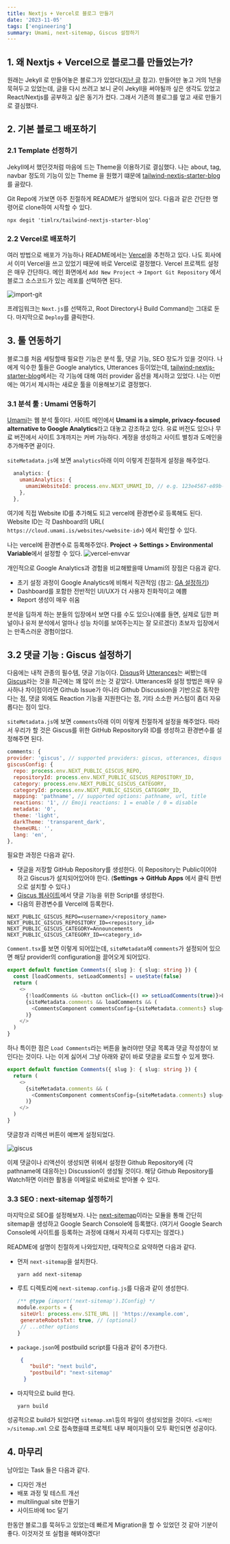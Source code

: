 ```yaml
---
title: Nextjs + Vercel로 블로그 만들기
date: '2023-11-05'
tags: ['engineering']
summary: Umami, next-sitemap, Giscus 설정하기
---
```


## 1. 왜 Nextjs + Vercel으로 블로그를 만들었는가?

원래는 Jekyll 로 만들어놓은 블로그가 있었다([지난 글](https://diniblog.vercel.app/blog/setting-up-jekyll-blog) 참고).
만들어만 놓고 거의 1년을 묵혀두고 있었는데, 글을 다시 쓰려고 보니 굳이 Jekyll을 써야될까 싶은 생각도 있었고 React/Nextjs를 공부하고 싶은 동기가 컸다.
그래서 기존의 블로그를 엎고 새로 만들기로 결심했다.

## 2. 기본 블로그 배포하기

### 2.1 Template 선정하기

Jekyll에서 했던것처럼 마음에 드는 Theme을 이용하기로 결심했다.
나는 about, tag, navbar 정도의 기능이 있는 Theme 을 원했기 떄문에 [tailwind-nextjs-starter-blog](https://github.com/timlrx/tailwind-nextjs-starter-blog)를 골랐다.

Git Repo에 가보면 아주 친절하게 README가 설명되어 있다. 다음과 같은 간단한 명령어로 clone하여 시작할 수 있다.

```shell
npx degit 'timlrx/tailwind-nextjs-starter-blog'
```

### 2.2 Vercel로 배포하기

여러 방법으로 배포가 가능하나 README에서는 [Vercel](https://vercel.com/docs)을 추천하고 있다. 나도 회사에서 이미 Vercel을 쓰고 있었기 때문에 바로 Vercel로 결정했다.
Vercel 프로젝트 설정은 매우 간단하다. 메인 화면에서 `Add New Project` -> `Import Git Repository` 에서 블로그 소스코드가 있는 레포를 선택하면 된다.

![import-git](/static/images/231105-nextjs-blog/import-git.png)

프레임워크는 `Next.js`를 선택하고, Root Directory나 Build Command는 그대로 둔다. 마지막으로 `Deploy`를 클릭한다.


## 3. 툴 연동하기

블로그를 처음 세팅할때 필요한 기능은 분석 툴, 댓글 기능, SEO 장도가 있을 것이다.
나에게 익수한 툴들은 Google analytics, Utterances 등이었는데,
[tailwind-nextjs-starter-blog](https://github.com/timlrx/tailwind-nextjs-starter-blog)에서는 각 기능에 대해 여러 provider 옵션을 제시하고 있었다.
나는 이번에는 여기서 제시하는 새로운 툴을 이용해보기로 결정했다.

### 3.1 분석 툴 : Umami 연동하기
[Umami](https://umami.is/)는 웹 분석 툴이다. 사이트 메인에서 **Umami is a simple, privacy-focused alternative to Google Analytics**라고 대놓고 강조하고 있다.
유료 버전도 있으나 무료 버전에서 사이트 3개까지는 커버 가능하다. 계정을 생성하고 사이트 별칭과 도메인을 추가해주면 끝이다.


`siteMetadata.js`에 보면 `analytics`아래 이미 이렇게 친절하게 설정을 해주었다.
```js
  analytics: {
    umamiAnalytics: {
      umamiWebsiteId: process.env.NEXT_UMAMI_ID, // e.g. 123e4567-e89b-12d3-a456-426614174000
    },
  },
```
여기에 직접 Website ID를 추가해도 되고 vercel에 환경변수로 등록해도 된다.
Website ID는 각 Dashboard의 URL( `https://cloud.umami.is/websites/<website-id>`) 에서 확인할 수 있다.

나는 vercel에 환경변수로 등록해주었다. **Project -> Settings > Environmental Variable**에서 설정할 수 있다.
![vercel-envvar](/static/images/231105-nextjs-blog/vercel-envvar.png)

개인적으로 Google Analytics과 경험을 비교해봤을때 Umami의 장점은 다음과 같다.

- 초기 설정 과정이 Google Analytics에 비해서 직관적임 (참고: [GA 설정하기](https://diniblog.vercel.app/blog/setting-up-jekyll-blog#3-add-on-%EC%B6%94%EA%B0%80%ED%95%98%EA%B8%B0))
- Dashboard를 포함한 전반적인 UI/UX가 더 사용자 친화적이고 예쁨
- Report 생성이 매우 쉬움

분석을 딥하게 하는 분들의 입장에서 보면 다를 수도 있으나(예를 들면, 실제로 딥한 퍼널이나 유저 분석에서 얼마나 성능 차이를 보여주는지는 잘 모르겠다) 초보자 입장에서는 만족스러운 경험이었다.

## 3.2 댓글 기능 : Giscus 설정하기

다음에는 내적 관종의 필수템, 댓글 기능이다. [Disqus](https://disqus.com/)와 [Utterances](https://utteranc.es/)는 써봤는데 [Giscus](https://giscus.app/)라는 것을 최근에는 꽤 많이 쓰는 것 같았다.
Utterances와 설정 방법은 매우 유사하나 차이점이라면 Github Issue가 아니라 Github Discussion을 기반으로 동작한다는 점, 댓글 외에도 Reaction 기능을 지원한다는 점, 기타 소소한 커스텀이 좀더 자유롭다는 점이 있다.


`siteMetadata.js`에 보면 `comments`아래 이미 이렇게 친절하게 설정을 해주었다. 따라서 우리가 할 것은 Giscus를 위한 GitHub Repository와 ID를 생성하고 환경변수를 설정해주면 된다.

```javascript
comments: {
provider: 'giscus', // supported providers: giscus, utterances, disqus
giscusConfig: {
  repo: process.env.NEXT_PUBLIC_GISCUS_REPO,
  repositoryId: process.env.NEXT_PUBLIC_GISCUS_REPOSITORY_ID,
  category: process.env.NEXT_PUBLIC_GISCUS_CATEGORY,
  categoryId: process.env.NEXT_PUBLIC_GISCUS_CATEGORY_ID,
  mapping: 'pathname', // supported options: pathname, url, title
  reactions: '1', // Emoji reactions: 1 = enable / 0 = disable
  metadata: '0',
  theme: 'light',
  darkTheme: 'transparent_dark',
  themeURL: '',
  lang: 'en',
},
```

필요한 과정은 다음과 같다.

- 댓글을 저장할 GitHub Repository를 생성한다. 이 Repository는 Public이어야 하고 Giscus가 설치되어있어야 한다. (**Settings -> GitHub Apps** 에서 클릭 한번으로 설치할 수 있다.)
- [Giscus 웹사이트](https://giscus.app/)에서 댓글 기능을 위한 Script를 생성한다.
- 다음의 환경변수를 Vercel에 등록한다.

```env
NEXT_PUBLIC_GISCUS_REPO=<username>/<repository_name>
NEXT_PUBLIC_GISCUS_REPOSITORY_ID=<repository_id>
NEXT_PUBLIC_GISCUS_CATEGORY=Announcements
NEXT_PUBLIC_GISCUS_CATEGORY_ID=<category_id>
```

`Comment.tsx`를 보면 이렇게 되어있는데, `siteMetadata`에 `comments`가 설정되어 있으면 해당 provider의 configuration을 끌어오게 되어있다.

```typescript
export default function Comments({ slug }: { slug: string }) {
  const [loadComments, setLoadComments] = useState(false)
  return (
    <>
      {!loadComments && <button onClick={() => setLoadComments(true)}>Load Comments</button>}
      {siteMetadata.comments && loadComments && (
        <CommentsComponent commentsConfig={siteMetadata.comments} slug={slug} />
      )}
    </>
  )
}
```

하나 특이한 점은 `Load Comments`라는 버튼을 눌러야만 댓글 목록과 댓글 작성창이 보인다는 것이다.
나는 이게 싫어서 그냥 아래와 같이 바로 댓글을 로드할 수 있게 했다.

```typescript
export default function Comments({ slug }: { slug: string }) {
  return (
    <>
      {siteMetadata.comments && (
        <CommentsComponent commentsConfig={siteMetadata.comments} slug={slug} />
      )}
    </>
  )
}
```

댓글창과 리액션 버튼이 예쁘게 설정되었다.

![giscus](/static/images/231105-nextjs-blog/giscus.png)

이제 댓글이나 리액션이 생성되면 위에서 설정한 Github Repository에 (각 pathname에 대응하는) Discussion이 생성될 것이다.
해당 Github Repository를 Watch하면 이러한 활동을 이메일로 바로바로 받아볼 수 있다.

### 3.3 SEO : next-sitemap 설정하기

마지막으로 SEO를 설정해보자. 나는 [next-sitemap](https://github.com/iamvishnusankar/next-sitemap)이라는 모듈을 통해 간단히 sitemap을 생성하고 Google Search Console에 등록했다.
(여기서 Google Search Console에 사이트를 등록하는 과정에 대해서 자세히 다루지는 않겠다.)

README에 설명이 친절하게 나와있지만, 대략적으로 요약하면 다음과 같다.
- 먼저 `next-sitemap`을 설치한다.
  ```shell
  yarn add next-sitemap
  ```
- 루트 디렉토리에 `next-sitemap.config.js`를 다음과 같이 생성한다.
     ```js
     /** @type {import('next-sitemap').IConfig} */
    module.exports = {
      siteUrl: process.env.SITE_URL || 'https://example.com',
      generateRobotsTxt: true, // (optional)
      // ...other options
    }
     ```
- `package.json`에 postbuild script를 다음과 같이 추가한다.
  ```json
   {
      "build": "next build",
      "postbuild": "next-sitemap"
    }
   ```
- 마지막으로 build 한다.
  ```shell
  yarn build
  ```

성공적으로 build가 되었다면 `sitemap.xml`등의 파일이 생성되었을 것이다. `<도메인>/sitemap.xml` 으로 접속했을떄 프로젝트 내부 페이지들이 모두 확인되면 성공이다.


## 4. 마무리

남아있는 Task 들은 다음과 같다.

* 디자인 개선
* 배포 과정 및 테스트 개선
* multilingual site 만들기
* 사이드바에 toc 달기

한동안 블로그를 묵혀두고 있었는데 빠르게 Migration을 할 수 있었던 것 같아 기분이 좋다.  이것저것 또 실험을 해봐야겠다!